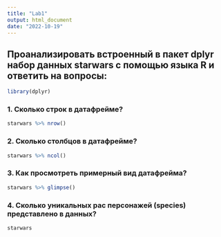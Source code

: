 ```yaml
---
title: "Lab1"
output: html_document
date: "2022-10-19"
---
```



## Проанализировать встроенный в пакет dplyr набор данных starwars с помощью языка R и ответить на вопросы:

```r
library(dplyr)

```

### 1. Сколько строк в датафрейме?

```r
starwars %>% nrow()
```


### 2. Сколько столбцов в датафрейме?

```r
starwars %>% ncol()
```


### 3. Как просмотреть примерный вид датафрейма?

```r
starwars %>% glimpse()
```


### 4. Сколько уникальных рас персонажей (species) представлено в данных?
```r
starwars
```
